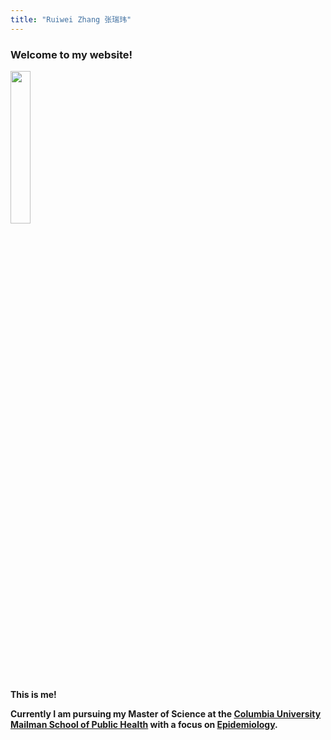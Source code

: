 ```yaml
---
title: "Ruiwei Zhang 张瑞玮"
---
```


### Welcome to my website!

<img src="./images/profile.jpg" style="width:25%">

**This is me!**

**Currently I am pursuing my Master of Science at the [Columbia University Mailman School of Public Health](https://www.mailman.columbia.edu) with a focus on [Epidemiology](https://en.wikipedia.org/wiki/Epidemiology).** 